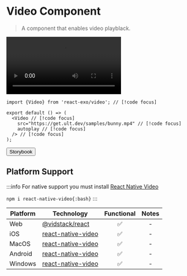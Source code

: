 
# Video Component

> A component that enables video playblack.

<Video
  src="https://get.ult.dev/samples/bunny.mp4"
  autoplay
/>

```tsx
import {Video} from 'react-exo/video'; // [!code focus]

export default () => (
  <Video // [!code focus]
    src="https://get.ult.dev/samples/bunny.mp4" // [!code focus]
    autoplay // [!code focus]
  /> // [!code focus]
);
```

<Button href="https://exo.fig.run/?path=/docs/primitives-video">Storybook</Button>

## Platform Support

:::info
For native support you must install [React Native Video](https://react-native-video.github.io/react-native-video)

`npm i react-native-video{:bash}`
:::


| Platform | Technology | Functional | Notes |
| -------- | ---------- | :--------: | :---: |
| Web | [@vidstack/react](https://www.vidstack.io) | ✅ | - |
| iOS | [react-native-video](https://react-native-video.github.io/react-native-video) | ✅ | - |
| MacOS | [react-native-video](https://react-native-video.github.io/react-native-video) | ✅ | - |
| Android | [react-native-video](https://react-native-video.github.io/react-native-video) | ✅ | - |
| Windows | [react-native-video](https://react-native-video.github.io/react-native-video) | ✅ | - |
